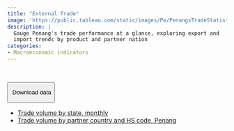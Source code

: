 ```yaml
---
title: "External Trade"
image: 'https://public.tableau.com/static/images/Pe/PenangsTradeStatistics/Externaltradebystate/1.png'
description: |
  Gauge Penang's trade performance at a glance, exploring export and 
  import trends by product and partner nation
categories: 
- Macroeconomic indicators
---
```


```{=html}
<script type='module' src='https://public.tableau.com/javascripts/api/tableau.embedding.3.latest.min.js'></script>
<tableau-viz id='tableau-viz' 
    src='https://public.tableau.com/views/PenangsTradeStatistics/Externaltradebystate' 
    width='1000' height='851' toolbar='bottom' >
</tableau-viz>
```
</br>

::: {.btn-group role="group"}
<button type="button" class="btn btn-primary dropdown-toggle" data-bs-toggle="dropdown" aria-expanded="false">

<i class="bi bi-download"></i> Download data

</button>

<ul class="dropdown-menu">

<li><a class="dropdown-item" href="https://docs.google.com/spreadsheets/d/e/2PACX-1vTXPphxXsVCens8610825ZL2PlrfwJLDRFgnIohNM3omCzQnbtB5U9zhlV_UD-Ph_Kj7R_jadtsMc7a/pub?gid=1137776307&single=true&output=csv">Trade volume by state, monthly</a></li>

<li><a class="dropdown-item" href="https://drive.google.com/file/d/1z4-qFLIR4rBf8hFYqJyzDmiEIZs469cQ/view?usp=sharing">Trade volume by partner country and HS code, Penang</a></li>

</ul>
:::
